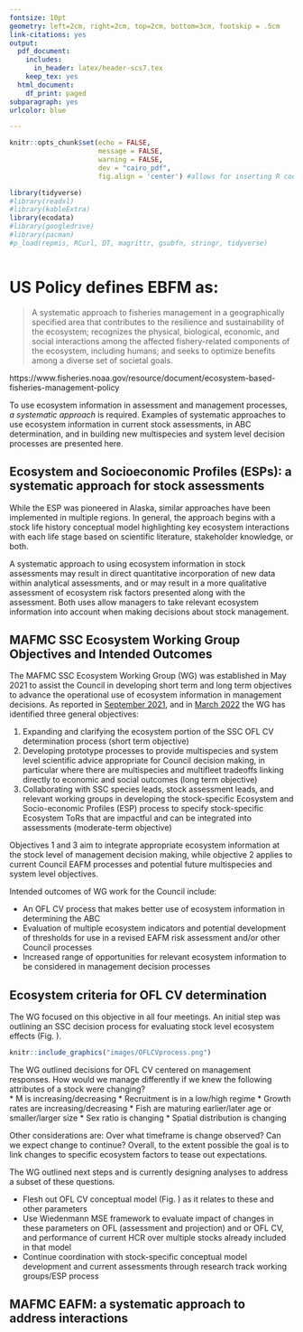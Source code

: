 ```yaml
---
fontsize: 10pt
geometry: left=2cm, right=2cm, top=2cm, bottom=3cm, footskip = .5cm
link-citations: yes
output:
  pdf_document:
    includes:
      in_header: latex/header-scs7.tex
    keep_tex: yes
  html_document:
    df_print: paged
subparagraph: yes
urlcolor: blue

---
```


```r
knitr::opts_chunk$set(echo = FALSE,
                      message = FALSE,
                      warning = FALSE,
                      dev = "cairo_pdf",
                      fig.align = 'center') #allows for inserting R code into captions

library(tidyverse)
#library(readxl)
#library(kableExtra)
library(ecodata)
#library(googledrive)
#library(pacman)
#p_load(repmis, RCurl, DT, magrittr, gsubfn, stringr, tidyverse)

```

```r
```

# US Policy defines EBFM as:

>A systematic approach to fisheries management in a geographically specified area that contributes to the resilience and sustainability of the ecosystem; recognizes the physical, biological, economic, and social interactions among the affected fishery-related components of the ecosystem, including humans; and seeks to optimize benefits among a diverse set of societal goals. 

https://www.fisheries.noaa.gov/resource/document/ecosystem-based-fisheries-management-policy

To use ecosystem information in assessment and management processes, *a systematic approach* is required. Examples of systematic approaches to use ecosystem information in current stock assessments, in ABC determination, and in building new multispecies and system level decision processes are presented here. 

## Ecosystem and Socioeconomic Profiles (ESPs): a systematic approach for stock assessments

While the ESP was pioneered in Alaska, similar approaches have been implemented in multiple regions. In general, the approach begins with a stock life history conceptual model highlighting key ecosystem interactions with each life stage based on scientific literature, stakeholder knowledge, or both. 

A systematic approach to using ecosystem information in stock assessments may result in direct quantitative incorporation of new data within analytical assessments, and or may result in a more qualitative assessment of ecosystem risk factors presented along with the assessment. Both uses allow managers to take relevant ecosystem information into account when making decisions about stock management. 

## MAFMC SSC Ecosystem Working Group Objectives and Intended Outcomes

The MAFMC SSC Ecosystem Working Group (WG) was established in May 2021 to assist the Council in developing short term and long term objectives to advance the operational use of ecosystem information in management decisions. As reported in [September 2021](https://www.mafmc.org/s/b_Ecosystem-WG_Proposed-Tasks-August-2021.pdf), and in [March 2022](https://www.mafmc.org/s/d_March2022_SSCEcoWG.pdf) the WG has identified three general objectives:

1.  Expanding and clarifying the ecosystem portion of the SSC OFL CV determination process (short term objective)
2.  Developing prototype processes to provide multispecies and system level scientific advice appropriate for Council decision making, in particular where there are multispecies and multifleet tradeoffs linking directly to economic and social outcomes (long term objective)
3.  Collaborating with SSC species leads, stock assessment leads, and relevant working groups in developing the stock-specific Ecosystem and Socio-economic Profiles (ESP) process to specify stock-specific Ecosystem ToRs that are impactful and can be integrated into assessments (moderate-term objective)

Objectives 1 and 3 aim to integrate appropriate ecosystem information at the stock level of management decision making, while objective 2 applies to current Council EAFM processes and potential future multispecies and system level objectives.

Intended outcomes of WG work for the Council include:

-   An OFL CV process that makes better use of ecosystem information in determining the ABC
-   Evaluation of multiple ecosystem indicators and potential development of thresholds for use in a revised EAFM risk assessment and/or other Council processes
-   Increased range of opportunities for relevant ecosystem information to be considered in management decision processes

## Ecosystem criteria for OFL CV determination

The WG focused on this objective in all four meetings. An initial step was outlining an SSC decision process for evaluating stock level ecosystem effects (Fig. \ref{fig:OFLCV}).

```r
knitr::include_graphics("images/OFLCVprocess.png")
```

The WG outlined decisions for OFL CV centered on management responses. How would we manage differently if we knew the following attributes of a stock were changing?  
*  M is increasing/decreasing
*  Recruitment is in a low/high regime
*  Growth rates are increasing/decreasing
*  Fish are maturing earlier/later age or smaller/larger size
*  Sex ratio is changing
*  Spatial distribution is changing

Other considerations are: Over what timeframe is change observed? Can we expect change to continue? Overall, to the extent possible the goal is to link changes to specific ecosystem factors to tease out expectations.

The WG outlined next steps and is currently designing analyses to address a subset of these questions. 

*  Flesh out OFL CV conceptual model (Fig. \ref{fig:OFLCV}) as it relates to these and other parameters
*  Use Wiedenmann MSE framework to evaluate impact of changes in these parameters on OFL (assessment and projection) and or OFL CV, and performance of current HCR over multiple stocks already included in that model
*  Continue coordination with stock-specific conceptual model development and current assessments through research track working groups/ESP process

## MAFMC EAFM: a systematic approach to address interactions


